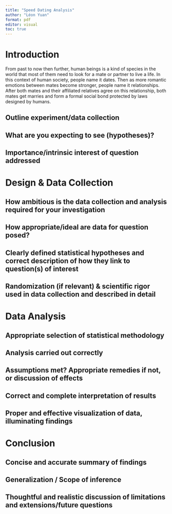```yaml
---
title: "Speed Dating Analysis"
author: "Léon Yuan"
format: pdf
editor: visual
toc: true
---
```


# Introduction

From past to now then further, human beings is a kind of species in the world that most of them need to look for a mate or partner to live a life. In this context of human society, people name it dates. Then as more romantic emotions between mates become stronger, people name it relationships. After both mates and their affiliated relatives agree on this relationship, both mates get marries and form a formal social bond protected by laws designed by humans. 

## Outline experiment/data collection

## What are you expecting to see (hypotheses)? 

## Importance/intrinsic interest of question addressed

# Design & Data Collection

## How ambitious is the data collection and analysis required for your investigation

## How appropriate/ideal are data for question posed? 

## Clearly defined statistical hypotheses and correct description of how they link to question(s) of interest

## Randomization (if relevant) & scientific rigor used in data collection and described in detail

# Data Analysis

## Appropriate selection of statistical methodology

## Analysis carried out correctly

## Assumptions met? Appropriate remedies if not, or discussion of effects

## Correct and complete interpretation of results

## Proper and effective visualization of data, illuminating findings

# Conclusion

## Concise and accurate summary of findings

## Generalization / Scope of inference

## Thoughtful and realistic discussion of limitations and extensions/future questions
